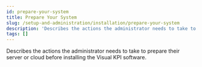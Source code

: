 ```yaml
---
id: prepare-your-system
title: Prepare Your System
slug: /setup-and-administration/installation/prepare-your-system
description: 'Describes the actions the administrator needs to take to prepare their server or cloud befre installing the Visual KPI software.'
tags: []
---
```


Describes the actions the administrator needs to take to prepare their server or cloud before installing the Visual KPI software.
